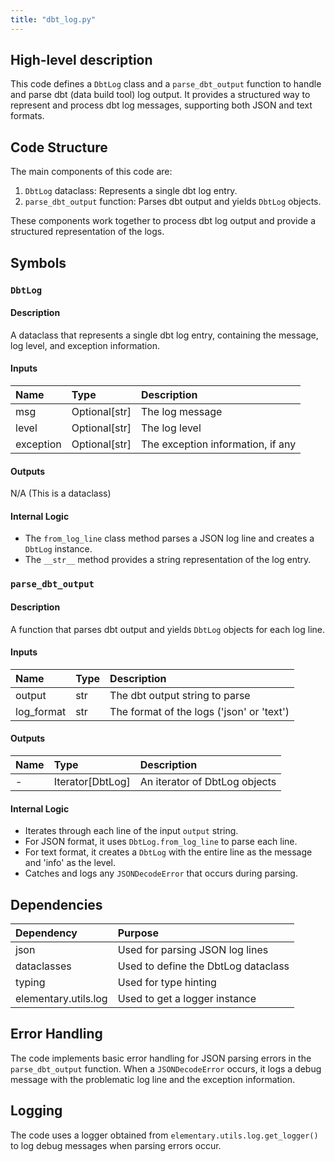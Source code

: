 ```yaml
---
title: "dbt_log.py"
---
```


## High-level description
This code defines a `DbtLog` class and a `parse_dbt_output` function to handle and parse dbt (data build tool) log output. It provides a structured way to represent and process dbt log messages, supporting both JSON and text formats.

## Code Structure
The main components of this code are:
1. `DbtLog` dataclass: Represents a single dbt log entry.
2. `parse_dbt_output` function: Parses dbt output and yields `DbtLog` objects.

These components work together to process dbt log output and provide a structured representation of the logs.

## Symbols

### `DbtLog`
#### Description
A dataclass that represents a single dbt log entry, containing the message, log level, and exception information.

#### Inputs
| Name | Type | Description |
|:-----|:-----|:------------|
| msg | Optional[str] | The log message |
| level | Optional[str] | The log level |
| exception | Optional[str] | The exception information, if any |

#### Outputs
N/A (This is a dataclass)

#### Internal Logic
- The `from_log_line` class method parses a JSON log line and creates a `DbtLog` instance.
- The `__str__` method provides a string representation of the log entry.

### `parse_dbt_output`
#### Description
A function that parses dbt output and yields `DbtLog` objects for each log line.

#### Inputs
| Name | Type | Description |
|:-----|:-----|:------------|
| output | str | The dbt output string to parse |
| log_format | str | The format of the logs ('json' or 'text') |

#### Outputs
| Name | Type | Description |
|:-----|:-----|:------------|
| - | Iterator[DbtLog] | An iterator of DbtLog objects |

#### Internal Logic
- Iterates through each line of the input `output` string.
- For JSON format, it uses `DbtLog.from_log_line` to parse each line.
- For text format, it creates a `DbtLog` with the entire line as the message and 'info' as the level.
- Catches and logs any `JSONDecodeError` that occurs during parsing.

## Dependencies
| Dependency | Purpose |
|:-----------|:--------|
| json | Used for parsing JSON log lines |
| dataclasses | Used to define the DbtLog dataclass |
| typing | Used for type hinting |
| elementary.utils.log | Used to get a logger instance |

## Error Handling
The code implements basic error handling for JSON parsing errors in the `parse_dbt_output` function. When a `JSONDecodeError` occurs, it logs a debug message with the problematic log line and the exception information.

## Logging
The code uses a logger obtained from `elementary.utils.log.get_logger()` to log debug messages when parsing errors occur.